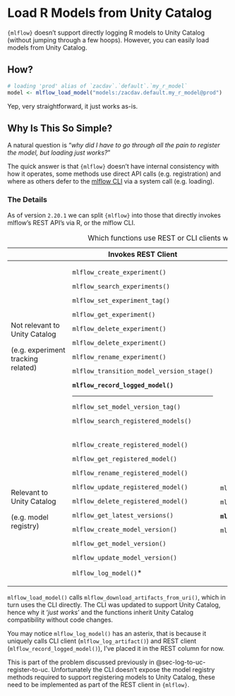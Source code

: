 # Load R Models from Unity Catalog

`{mlflow}` doesn't support directly logging R models to Unity Catalog (without jumping through a few hoops). However, you can easily load models from Unity Catalog.

## How?

```r
# loading 'prod' alias of `zacdav`.`default`.`my_r_model`
model <- mlflow_load_model("models:/zacdav.default.my_r_model@prod")
```

Yep, very straightforward, it just works as-is.

## Why Is This So Simple?

A natural question is "*why did I have to go through all the pain to register the model, but loading just works?*"

The quick answer is that `{mlflow}` doesn't have internal consistency with how it operates, some methods use direct API calls (e.g. registration) and where as others defer to the [mlflow CLI](https://mlflow.org/docs/latest/cli.html) via a system call (e.g. loading).

### The Details

As of version `2.20.1` we can split `{mlflow}` into those that directly invokes mlflow's REST API's via R, or the mlflow CLI.

+------------------------------------+--------------------------------------------------------------------------+----------------------------------------+
|                                    | Invokes REST Client                                                      | Invokes CLI Client                     |
+====================================+==========================================================================+========================================+
| Not relevant to Unity Catalog      | `mlflow_create_experiment()`                                             |                                        |
|                                    |                                                                          |                                        |
| (e.g. experiment tracking related) | `mlflow_search_experiments()`                                            |                                        |
|                                    |                                                                          |                                        |
|                                    | `mlflow_set_experiment_tag()`                                            |                                        |
|                                    |                                                                          |                                        |
|                                    | `mlflow_get_experiment()`                                                |                                        |
|                                    |                                                                          |                                        |
|                                    | `mlflow_delete_experiment()`                                             |                                        |
|                                    |                                                                          |                                        |
|                                    | `mlflow_delete_experiment()`                                             |                                        |
|                                    |                                                                          |                                        |
|                                    | `mlflow_rename_experiment()`                                             |                                        |
|                                    |                                                                          |                                        |
|                                    | `mlflow_transition_model_version_stage()`                                |                                        |
|                                    |                                                                          |                                        |
|                                    | **`mlflow_record_logged_model()`**                                       |                                        |
|                                    |                                                                          |                                        |
|                                    | ------------------------------------------------------------------------ |                                        |
|                                    |                                                                          |                                        |
|                                    | `mlflow_set_model_version_tag()`                                         |                                        |
|                                    |                                                                          |                                        |
|                                    | `mlflow_search_registered_models()`                                      |                                        |
+------------------------------------+--------------------------------------------------------------------------+----------------------------------------+
| Relevant to Unity Catalog          | `mlflow_create_registered_model()`                                       | `mlflow_download_artifacts_from_uri()` |
|                                    |                                                                          |                                        |
| (e.g. model registry)              | `mlflow_get_registered_model()`                                          | `mlflow_download_artifacts()`          |
|                                    |                                                                          |                                        |
|                                    | `mlflow_rename_registered_model()`                                       | **`mlflow_log_artifact()`**            |
|                                    |                                                                          |                                        |
|                                    | `mlflow_update_registered_model()`                                       | `mlflow_load_model()`                  |
|                                    |                                                                          |                                        |
|                                    | `mlflow_delete_registered_model()`                                       |                                        |
|                                    |                                                                          |                                        |
|                                    | `mlflow_get_latest_versions()`                                           |                                        |
|                                    |                                                                          |                                        |
|                                    | `mlflow_create_model_version()`                                          |                                        |
|                                    |                                                                          |                                        |
|                                    | `mlflow_get_model_version()`                                             |                                        |
|                                    |                                                                          |                                        |
|                                    | `mlflow_update_model_version()`                                          |                                        |
|                                    |                                                                          |                                        |
|                                    | `mlflow_log_model()`\*                                                   |                                        |
+------------------------------------+--------------------------------------------------------------------------+----------------------------------------+

: Which functions use REST or CLI clients within `{mlflow}`

`mlflow_load_model()` calls `mlflow_download_artifacts_from_uri()`, which in turn uses the CLI directly. The CLI was updated to support Unity Catalog, hence why it '*just works*' and the functions inherit Unity Catalog compatibility without code changes.

You may notice `mlflow_log_model()` has an asterix, that is because it uniquely calls CLI client (`mlflow_log_artifact()`) and REST client (`mlflow_record_logged_model()`), I've placed it in the REST column for now.

This is part of the problem discussed previously in @sec-log-to-uc-register-to-uc. Unfortunately the CLI doesn't expose the model registry methods required to support registering models to Unity Catalog, these need to be implemented as part of the REST client in `{mlflow}`.

